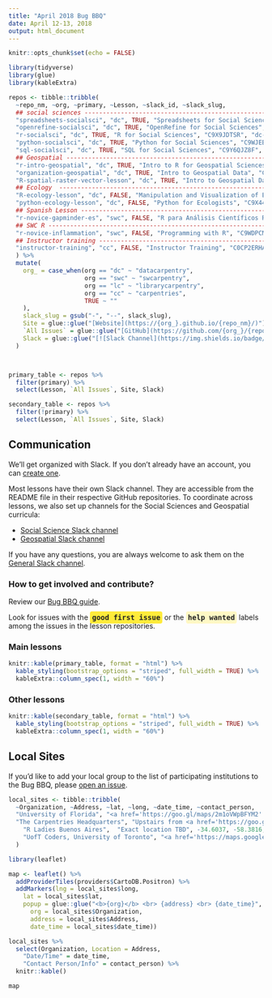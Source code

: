 ```yaml
---
title: "April 2018 Bug BBQ"
date: April 12-13, 2018
output: html_document
---
```


```r
knitr::opts_chunk$set(echo = FALSE)
```


```r
library(tidyverse)
library(glue)
library(kableExtra)

repos <- tibble::tribble(
  ~repo_nm, ~org, ~primary, ~Lesson, ~slack_id, ~slack_slug, 
  ## social sciences -----------------------------------------------------------
  "spreadsheets-socialsci", "dc", TRUE, "Spreadsheets for Social Sciences", "C9X34DJ9Z", "dc-socsci-data-org", 
  "openrefine-socialsci", "dc", TRUE, "OpenRefine for Social Sciences", "C9Y0UEXPY", "dc-socsci-openref", 
  "r-socialsci", "dc", TRUE, "R for Social Sciences", "C9X9JDTSR", "dc-socsci-r", 
  "python-socialsci", "dc", TRUE, "Python for Social Sciences", "C9WJEBW01", "dc-socsci-py-sosci", 
  "sql-socialsci", "dc", TRUE, "SQL for Social Sciences", "C9Y6QJZ8F", "dc-socsci-sql",
  ## Geospatial ----------------------------------------------------------------
  "r-intro-geospatial", "dc", TRUE, "Intro to R for Geospatial Sciences", "C9ME7G5RD", "dc-geospatial",
  "organization-geospatial", "dc", TRUE, "Intro to Geospatial Data", "C9ME7G5RD", "dc-geospatial",
  "R-spatial-raster-vector-lesson", "dc", TRUE, "Intro to Geospatial Data With R", "C9ME7G5RD", "dc-geospatial",  
  ## Ecology  ------------------------------------------------------------------
  "R-ecology-lesson", "dc", FALSE, "Manipulation and Visualization of Ecological Data with R", "C9X9EC405", "dc-ecology-r", 
  "python-ecology-lesson", "dc", FALSE, "Python for Ecologists", "C9X44HCDS", "dc-ecology-py", 
  ## Spanish Lesson ------------------------------------------------------------
  "r-novice-gapminder-es", "swc", FALSE, "R para Análisis Científicos Reproducibles", "C9X9DN84V", "swc-r-gapminder-es", 
  ## SWC R ---------------------------------------------------------------------
  "r-novice-inflammation", "swc", FALSE, "Programming with R", "C9WDPCMUG", "swc-r-inflammation",
  ## Instructor training -------------------------------------------------------
  "instructor-training", "cc", FALSE, "Instructor Training", "C0CP2ERHA", "instructor-training", 
  ) %>%
  mutate(
    org_ = case_when(org == "dc" ~ "datacarpentry",
                     org == "swc" ~ "swcarpentry",
                     org == "lc" ~ "librarycarpentry",
                     org == "cc" ~ "carpentries", 
                     TRUE ~ ""
    ),
    slack_slug = gsub("-", "--", slack_slug), 
    Site = glue::glue("[Website](https://{org_}.github.io/{repo_nm}/)"),
    `All Issues` = glue::glue("[GitHub](https://github.com/{org_}/{repo_nm}/issues)"), 
    Slack = glue::glue("[![Slack Channel](https://img.shields.io/badge/Slack_Channel-{slack_slug}-E01563.svg)](https://swcarpentry.slack.com/messages/{slack_id}/)")
  )



primary_table <- repos %>%
  filter(primary) %>%
  select(Lesson, `All Issues`, Site, Slack)

secondary_table <- repos %>%
  filter(!primary) %>%
  select(Lesson, `All Issues`, Site, Slack)

```


## Communication

We'll get organized with Slack. If you don't already have an account, you can [create one](https://swc-slack-invite.herokuapp.com/).

Most lessons have their own Slack channel. They are accessible from the README file in their respective GitHub repositories. To coordinate across lessons, we also set up channels for the Social Sciences and Geospatial curricula:

* [Social Science Slack channel](https://swcarpentry.slack.com/messages/C9M87MC7Q)
* [Geospatial Slack channel](https://swcarpentry.slack.com/messages/C9ME7G5RD)

If you have any questions, you are always welcome to ask them on the [General Slack channel](https://swcarpentry.slack.com/messages/C03LE48AY).

### How to get involved and contribute?

Review our [Bug BBQ guide](https://hackmd.io/s/r1EDctqcG#).

Look for issues with the <span style="font-family: monospace; font-weight: bold; color: #222222; background-color: #FFEB3A; border-radius: 4px; padding: 4px;">good first issue</span> or the <span style="font-family: monospace; font-weight: bold; color: #222222; background-color: #FFF8C4; border-radius: 4px; padding: 4px;">help wanted</span> labels among the issues in the lesson repositories.

### Main lessons

```r
knitr::kable(primary_table, format = "html") %>%
  kable_styling(bootstrap_options = "striped", full_width = TRUE) %>% 
  kableExtra::column_spec(1, width = "60%")

```

### Other lessons

```r
knitr::kable(secondary_table, format = "html") %>%
  kable_styling(bootstrap_options = "striped", full_width = TRUE) %>% 
  kableExtra::column_spec(1, width = "60%")
```

## Local Sites

If you'd like to add your local group to the list of participating institutions to the Bug BBQ, please [open an issue](https://github.com/carpentries/2018-04-bug-bbq/issues/new?template=local-event.md).

```r
local_sites <- tibble::tribble(
  ~Organization, ~Address, ~lat, ~long, ~date_time, ~contact_person,
  "University of Florida", "<a href='https://goo.gl/maps/2m1oVWpBFYM2' target='_blank'>Informatics Institute Lecture Room</a>", 29.6480513, -82.3444175, "Friday April 13th (1pm - 5pm)", "[Hao Ye](https://github.com/UF-Carpentry/Coordination/issues/11)",
  "The Carpentries Headquarters", "Upstairs from <a href='https://goo.gl/maps/UHZNx5DFo1B2' target='_blank'>Golden One Bank, Davis, CA</a>", 38.5427382, -121.7439358, "Thursday April 12 (9am-6pm), Friday April 13th (9am-6pm)", "[Sign up](https://docs.google.com/spreadsheets/d/1bP5vwL65B15sTF4lyMQvH6dw3jL1m_JlgmYFhllSVto/edit#gid=0)",
    "R Ladies Buenos Aires",  "Exact location TBD", -34.6037, -58.3816, " Thursday, April 12 (time TBD)", "[Rayna Harris](rayna.harris@gmail.com)",
    "UofT Coders, University of Toronto", "<a href='https://maps.google.com/?q=room+B112,+9+King%27s+College+Circle,+Toronto,+ON&entry=gmail&source=g' target='_blank'>MADLab, Gerstein Science Information Centre room B112</a>, 9 King's College Circle, Toronto, ON", 43.662195, -79.3961537,  "Thursday April 13th (9am - 2pm)", "[Madeleine Bonsma-Fisher](mailto:uoftcoders@gmail.com)"
  )

library(leaflet)

map <- leaflet() %>%
  addProviderTiles(providers$CartoDB.Positron) %>% 
  addMarkers(lng = local_sites$long,
    lat = local_sites$lat,
    popup = glue::glue("<b>{org}</b> <br> {address} <br> {date_time}",
      org = local_sites$Organization,
      address = local_sites$Address, 
      date_time = local_sites$date_time))
```


```r
local_sites %>%
  select(Organization, Location = Address,
    "Date/Time" = date_time,
    "Contact Person/Info" = contact_person) %>% 
  knitr::kable()
```

```r
map
```


